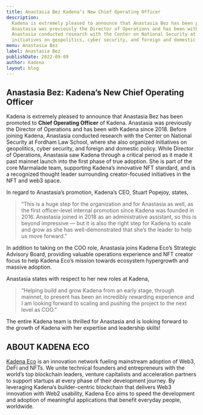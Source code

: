 ```yaml
---
title: Anastasia Bez Kadena’s New Chief Operating Officer
description:
  Kadena is extremely pleased to announce that Anastasia Bez has been promoted to Chief Operating Officer of Kadena.
  Anastasia was previously the Director of Operations and has been with Kadena since 2018. Before joining Kadena,
  Anastasia conducted research with the Center on National Security at Fordham Law School, where she also organized
  initiatives on geopolitics, cyber security, and foreign and domestic policy.
menu: Anastasia Bez
label: Anastasia Bez
publishDate: 2022-09-09
author: Kadena
layout: blog
---
```


## Anastasia Bez: Kadena’s New Chief Operating Officer

Kadena is extremely pleased to announce that Anastasia Bez has been promoted to **Chief Operating Officer** of Kadena.
Anastasia was previously the Director of Operations and has been with Kadena since 2018. Before joining Kadena,
Anastasia conducted research with the Center on National Security at Fordham Law School, where she also organized
initiatives on geopolitics, cyber security, and foreign and domestic policy. While Director of Operations, Anastasia saw
Kadena through a critical period as it made it past mainnet launch into the first phase of true adoption. She is part of
the core Marmalade team, supporting Kadena’s innovative NFT standard, and is a recognized thought leader surrounding
creator-focused initiatives in the NFT and web3 space.

In regard to Anastasia’s promotion, Kadena’s CEO, Stuart Popejoy, states,

> “This is a huge step for the organization and for Anastasia as well, as the first officer-level internal promotion
> since Kadena was founded in 2016. Anastasia joined in 2018 as an administrative assistant, so this is beyond
> impressive — but it is also the right step for Kadena to scale and grow as she has well-demonstrated that she’s the
> leader to help us move forward.”

In addition to taking on the COO role, Anastasia joins Kadena Eco’s Strategic Advisory Board, providing valuable
operations experience and NFT creator focus to help Kadena Eco’s mission towards ecosystem hypergrowth and massive
adoption.

Anastasia states with respect to her new roles at Kadena,

> “Helping build and grow Kadena from an early stage, through mainnet, to present has been an incredibly rewarding
> experience and I am looking forward to scaling and pushing the project to the next level as COO.”

The entire Kadena team is thrilled for Anastasia and is looking forward to the growth of Kadena with her expertise and
leadership skills!

## ABOUT KADENA ECO

[Kadena Eco](https://medium.com/kadena-io/kadena-eco-grants-e5368b4f4c3a) is an innovation network fueling mainstream
adoption of Web3, DeFi and NFTs. We unite technical founders and entrepreneurs with the world’s top blockchain leaders,
venture capitalists and acceleration partners to support startups at every phase of their development journey. By
leveraging Kadena’s builder-centric blockchain that delivers Web3 innovation with Web2 usability, Kadena Eco aims to
speed the development and adoption of meaningful applications that benefit everyday people, worldwide.
